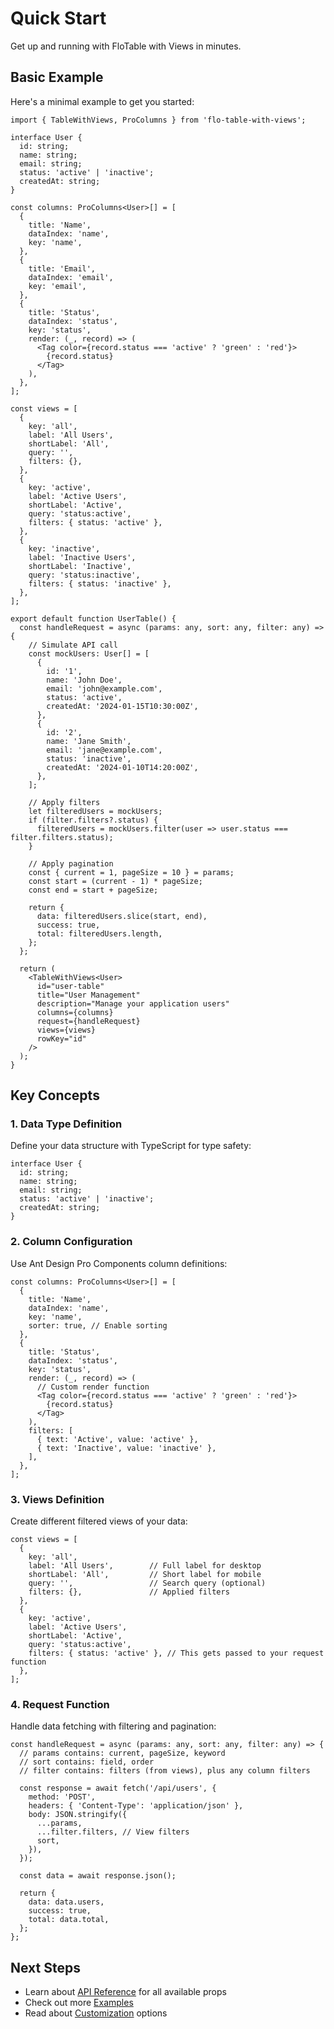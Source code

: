 # Quick Start

Get up and running with FloTable with Views in minutes.

## Basic Example

Here's a minimal example to get you started:

```tsx
import { TableWithViews, ProColumns } from 'flo-table-with-views';

interface User {
  id: string;
  name: string;
  email: string;
  status: 'active' | 'inactive';
  createdAt: string;
}

const columns: ProColumns<User>[] = [
  {
    title: 'Name',
    dataIndex: 'name',
    key: 'name',
  },
  {
    title: 'Email',
    dataIndex: 'email',
    key: 'email',
  },
  {
    title: 'Status',
    dataIndex: 'status',
    key: 'status',
    render: (_, record) => (
      <Tag color={record.status === 'active' ? 'green' : 'red'}>
        {record.status}
      </Tag>
    ),
  },
];

const views = [
  {
    key: 'all',
    label: 'All Users',
    shortLabel: 'All',
    query: '',
    filters: {},
  },
  {
    key: 'active',
    label: 'Active Users',
    shortLabel: 'Active',
    query: 'status:active',
    filters: { status: 'active' },
  },
  {
    key: 'inactive',
    label: 'Inactive Users',
    shortLabel: 'Inactive',
    query: 'status:inactive',
    filters: { status: 'inactive' },
  },
];

export default function UserTable() {
  const handleRequest = async (params: any, sort: any, filter: any) => {
    // Simulate API call
    const mockUsers: User[] = [
      {
        id: '1',
        name: 'John Doe',
        email: 'john@example.com',
        status: 'active',
        createdAt: '2024-01-15T10:30:00Z',
      },
      {
        id: '2',
        name: 'Jane Smith',
        email: 'jane@example.com',
        status: 'inactive',
        createdAt: '2024-01-10T14:20:00Z',
      },
    ];

    // Apply filters
    let filteredUsers = mockUsers;
    if (filter.filters?.status) {
      filteredUsers = mockUsers.filter(user => user.status === filter.filters.status);
    }

    // Apply pagination
    const { current = 1, pageSize = 10 } = params;
    const start = (current - 1) * pageSize;
    const end = start + pageSize;

    return {
      data: filteredUsers.slice(start, end),
      success: true,
      total: filteredUsers.length,
    };
  };

  return (
    <TableWithViews<User>
      id="user-table"
      title="User Management"
      description="Manage your application users"
      columns={columns}
      request={handleRequest}
      views={views}
      rowKey="id"
    />
  );
}
```

## Key Concepts

### 1. **Data Type Definition**

Define your data structure with TypeScript for type safety:

```tsx
interface User {
  id: string;
  name: string;
  email: string;
  status: 'active' | 'inactive';
  createdAt: string;
}
```

### 2. **Column Configuration**

Use Ant Design Pro Components column definitions:

```tsx
const columns: ProColumns<User>[] = [
  {
    title: 'Name',
    dataIndex: 'name',
    key: 'name',
    sorter: true, // Enable sorting
  },
  {
    title: 'Status',
    dataIndex: 'status',
    key: 'status',
    render: (_, record) => (
      // Custom render function
      <Tag color={record.status === 'active' ? 'green' : 'red'}>
        {record.status}
      </Tag>
    ),
    filters: [
      { text: 'Active', value: 'active' },
      { text: 'Inactive', value: 'inactive' },
    ],
  },
];
```

### 3. **Views Definition**

Create different filtered views of your data:

```tsx
const views = [
  {
    key: 'all',
    label: 'All Users',        // Full label for desktop
    shortLabel: 'All',         // Short label for mobile
    query: '',                 // Search query (optional)
    filters: {},               // Applied filters
  },
  {
    key: 'active',
    label: 'Active Users',
    shortLabel: 'Active',
    query: 'status:active',
    filters: { status: 'active' }, // This gets passed to your request function
  },
];
```

### 4. **Request Function**

Handle data fetching with filtering and pagination:

```tsx
const handleRequest = async (params: any, sort: any, filter: any) => {
  // params contains: current, pageSize, keyword
  // sort contains: field, order
  // filter contains: filters (from views), plus any column filters

  const response = await fetch('/api/users', {
    method: 'POST',
    headers: { 'Content-Type': 'application/json' },
    body: JSON.stringify({
      ...params,
      ...filter.filters, // View filters
      sort,
    }),
  });

  const data = await response.json();

  return {
    data: data.users,
    success: true,
    total: data.total,
  };
};
```

## Next Steps

- Learn about [API Reference](/api/table-with-views) for all available props
- Check out more [Examples](/examples/basic-usage)
- Read about [Customization](/guides/customization) options
